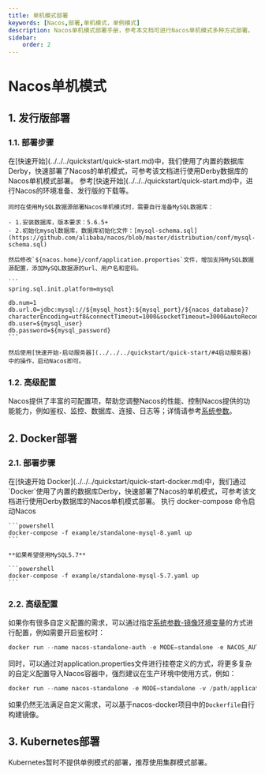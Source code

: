 ```yaml
---
title: 单机模式部署
keywords: [Nacos,部署,单机模式，单例模式]
description: Nacos单机模式部署手册，参考本文档可进行Nacos单机模式多种方式部署。
sidebar:
    order: 2
---
```


# Nacos单机模式

## 1. 发行版部署

### 1.1. 部署步骤

<Tabs>
  <TabItem label="使用Derby数据库">
    在[快速开始](../../../quickstart/quick-start.md)中，我们使用了内置的数据库Derby，快速部署了Nacos的单机模式，可参考该文档进行使用Derby数据库的Nacos单机模式部署。
  </TabItem>
  <TabItem label="使用MySQL数据库">
    参考[快速开始](../../../quickstart/quick-start.md)中，进行Nacos的环境准备、发行版的下载等。

    同时在使用MySQL数据源部署Nacos单机模式时，需要自行准备MySQL数据库：

    - 1.安装数据库，版本要求：5.6.5+
    - 2.初始化mysql数据库，数据库初始化文件：[mysql-schema.sql](https://github.com/alibaba/nacos/blob/master/distribution/conf/mysql-schema.sql)

    然后修改`${nacos.home}/conf/application.properties`文件，增加支持MySQL数据源配置，添加MySQL数据源的url、用户名和密码。

    ```
    spring.sql.init.platform=mysql

    db.num=1
    db.url.0=jdbc:mysql://${mysql_host}:${mysql_port}/${nacos_database}?characterEncoding=utf8&connectTimeout=1000&socketTimeout=3000&autoReconnect=true
    db.user=${mysql_user}
    db.password=${mysql_password}
    ```

    然后使用[快速开始-启动服务器](../../../quickstart/quick-start/#4启动服务器)中的操作，启动Nacos即可。
  </TabItem>
</Tabs>

### 1.2. 高级配置

Nacos提供了丰富的可配置项，帮助您调整Nacos的性能、控制Nacos提供的功能能力，例如鉴权、监控、数据库、连接、日志等；详情请参考[系统参数](../system-configurations.md)。

## 2. Docker部署

### 2.1. 部署步骤

<Tabs>
  <TabItem label="使用Derby数据库">
    在[快速开始 Docker](../../../quickstart/quick-start-docker.md)中，我们通过`Docker`使用了内置的数据库Derby，快速部署了Nacos的单机模式，可参考该文档进行使用Derby数据库的Nacos单机模式部署。
  </TabItem>
  <TabItem label="使用MySQL数据库">
    执行 docker-compose 命令启动Nacos

    ```powershell
    docker-compose -f example/standalone-mysql-8.yaml up
    ```

    **如果希望使用MySQL5.7**

    ```powershell
    docker-compose -f example/standalone-mysql-5.7.yaml up
    ```
  </TabItem>
</Tabs>

### 2.2. 高级配置

如果你有很多自定义配置的需求，可以通过指定[系统参数-镜像环境变量](../system-configurations/#2-镜像环境变量)的方式进行配置，例如需要开启鉴权时：

```powershell
docker run --name nacos-standalone-auth -e MODE=standalone -e NACOS_AUTH_ENABLE=true -e NACOS_AUTH_TOKEN=${customToken} -e NACOS_AUTH_IDENTITY_KEY=${customKey} NACOS_AUTH_IDENTITY_VALUE=${customValue} -p 8848:8848 -d -p 9848:9848  nacos/nacos-server:latest
```

同时，可以通过对application.properties文件进行挂卷定义的方式，将更多复杂的自定义配置导入Nacos容器中，强烈建议在生产环境中使用方式，例如：

```powershell
docker run --name nacos-standalone -e MODE=standalone -v /path/application.properties:/home/nacos/conf/application.properties -p 8848:8848 -d -p 9848:9848  nacos/nacos-server:latest
```

如果仍然无法满足自定义需求，可以基于nacos-docker项目中的`Dockerfile`自行构建镜像。

## 3. Kubernetes部署

Kubernetes暂时不提供单例模式的部署，推荐使用集群模式部署。